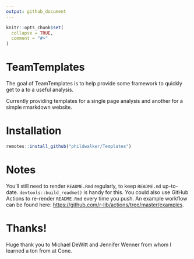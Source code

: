 ```yaml
---
output: github_document
---
```


<!-- README.md is generated from README.Rmd. Please edit that file -->

```r
knitr::opts_chunk$set(
  collapse = TRUE,
  comment = "#>"
)
```

# TeamTemplates

<!-- badges: start -->
<!-- badges: end -->

The goal of TeamTemplates is to help provide some framework to quickly get to a to a useful analysis.  

Currently providing templates for a single page analysis and another for a simple rmarkdown website.  

# Installation

```r
remotes::install_github("phildwalker/Templates")
```



# Notes

You'll still need to render `README.Rmd` regularly, to keep `README.md` up-to-date. `devtools::build_readme()` is handy for this. You could also use GitHub Actions to re-render `README.Rmd` every time you push. An example workflow can be found here: <https://github.com/r-lib/actions/tree/master/examples>.


# Thanks!

Huge thank you to Michael DeWitt and Jennifer Wenner from whom I learned a ton from at Cone.

